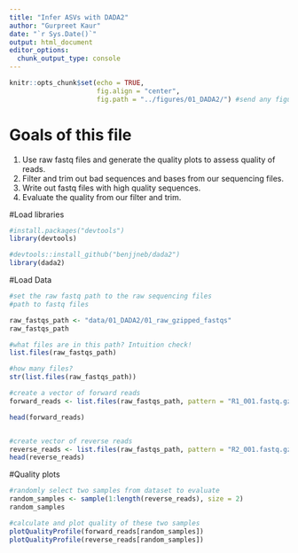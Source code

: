 ```yaml
---
title: "Infer ASVs with DADA2"
author: "Gurpreet Kaur"
date: "`r Sys.Date()`"
output: html_document
editor_options: 
  chunk_output_type: console
---
```


```r
knitr::opts_chunk$set(echo = TRUE, 
                      fig.align = "center",
                      fig.path = "../figures/01_DADA2/") #send any figure output to this folder
```

# Goals of this file

1. Use raw fastq files and generate the quality plots to assess quality of reads.
2. Filter and trim out bad sequences and bases from our sequencing files.
3. Write out fastq files with high quality sequences.
4. Evaluate the quality from our filter and trim.

#Load libraries
```r
#install.packages("devtools")
library(devtools)

#devtools::install_github("benjjneb/dada2")
library(dada2)

```




#Load Data
```r
#set the raw fastq path to the raw sequencing files
#path to fastq files

raw_fastqs_path <- "data/01_DADA2/01_raw_gzipped_fastqs"
raw_fastqs_path

#what files are in this path? Intuition check!
list.files(raw_fastqs_path)

#how many files?
str(list.files(raw_fastqs_path))

#create a vector of forward reads
forward_reads <- list.files(raw_fastqs_path, pattern = "R1_001.fastq.gz", full.names = TRUE)

head(forward_reads)


#create vector of reverse reads
reverse_reads <- list.files(raw_fastqs_path, pattern = "R2_001.fastq.gz", full.names = TRUE)
head(reverse_reads)

```

#Quality plots
```r
#randomly select two samples from dataset to evaluate
random_samples <- sample(1:length(reverse_reads), size = 2)
random_samples

#calculate and plot quality of these two samples
plotQualityProfile(forward_reads[random_samples])
plotQualityProfile(reverse_reads[random_samples])
```

